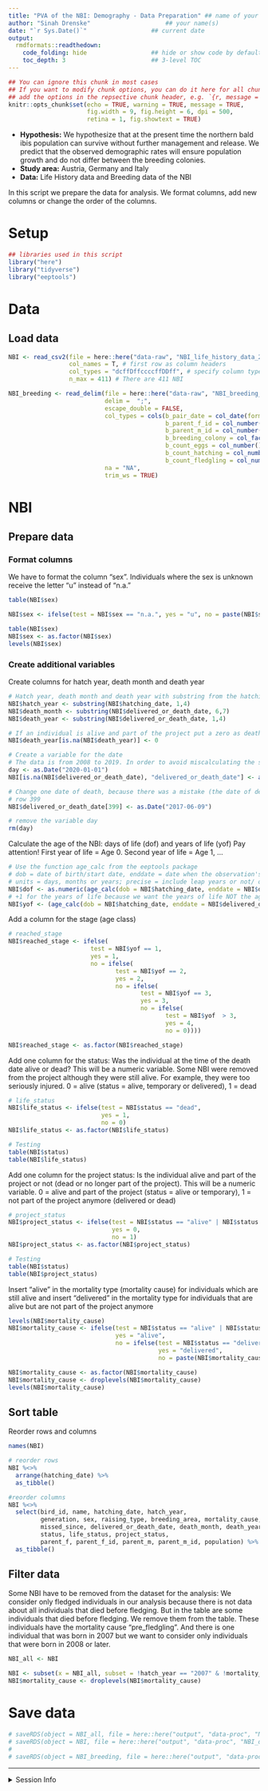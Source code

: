 ```yaml
---
title: "PVA of the NBI: Demography - Data Preparation" ## name of your project
author: "Sinah Drenske"                     ## your name(s)
date: "`r Sys.Date()`"                  ## current date
output:
  rmdformats::readthedown:
    code_folding: hide                  ## hide or show code by default?
    toc_depth: 3                        ## 3-level TOC
---
```


```r
## You can ignore this chunk in most cases
## If you want to modify chunk options, you can do it here for all chunks or
## add the options in the repsective chunk header, e.g. `{r, message = FALSE}`
knitr::opts_chunk$set(echo = TRUE, warning = TRUE, message = TRUE,
                      fig.width = 9, fig.height = 6, dpi = 500, 
                      retina = 1, fig.showtext = TRUE)
```

* **Hypothesis:** We hypothesize that at the present time the northern bald ibis population can survive without further management and release. We predict that the observed demographic rates will ensure population growth and do not differ between the breeding colonies. 
* **Study area:** Austria, Germany and Italy
* **Data:** Life History data and Breeding data of the NBI

In this script we prepare the data for analysis. We format columns, add new columns or change the order of the columns.

# Setup
```r
## libraries used in this script
library("here")
library("tidyverse")
library("eeptools")
```


# Data
## Load data
```r
NBI <- read_csv2(file = here::here("data-raw", "NBI_life_history_data_2008_2019.csv"), 
                 col_names = T, # first row as column headers
                 col_types = "dcffDffccccffDDff", # specify column types
                 n_max = 411) # There are 411 NBI

NBI_breeding <- read_delim(file = here::here("data-raw", "NBI_breeding_data_2008_2019.csv"), 
                           delim =  ";", 
                           escape_double = FALSE, 
                           col_types = cols(b_pair_date = col_date(format = "%d.%m.%Y"), 
                                            b_parent_f_id = col_number(), 
                                            b_parent_m_id = col_number(), 
                                            b_breeding_colony = col_factor(levels = c("Burghausen", "Kuchl")), 
                                            b_count_eggs = col_number(), 
                                            b_count_hatching = col_number(), 
                                            b_count_fledgling = col_number()), 
                           na = "NA", 
                           trim_ws = TRUE) 
```

# NBI
## Prepare data
### Format columns
We have to format the column "sex". Individuals where the sex is unknown receive the letter "u" instead of "n.a."

```r
table(NBI$sex)

NBI$sex <- ifelse(test = NBI$sex == "n.a.", yes = "u", no = paste(NBI$sex))

table(NBI$sex)
NBI$sex <- as.factor(NBI$sex)
levels(NBI$sex)
```

### Create additional variables
Create columns for hatch year, death month and death year
```r
# Hatch year, death month and death year with substring from the hatching or death date
NBI$hatch_year <- substring(NBI$hatching_date, 1,4)
NBI$death_month <- substring(NBI$delivered_or_death_date, 6,7)
NBI$death_year <- substring(NBI$delivered_or_death_date, 1,4)

# If an individual is alive and part of the project put a zero as death year 
NBI$death_year[is.na(NBI$death_year)] <- 0

# Create a variable for the date
# The data is from 2008 to 2019. In order to avoid miscalculating the survival probabilities, all NBI that were alive at the end of 2019 receive the date of death 01.01.2020
day <- as.Date("2020-01-01")
NBI[is.na(NBI$delivered_or_death_date), "delivered_or_death_date"] <- as.Date(day)

# Change one date of death, because there was a mistake (the date of death was before the hatching date). We set the death date to the same date as the hatching date
# row 399 
NBI$delivered_or_death_date[399] <- as.Date("2017-06-09")

# remove the variable day
rm(day)
```

Calculate the age of the NBI: days of life (dof) and years of life (yof)
Pay attention! First year of life = Age 0. Second year of life = Age 1, ...
```r
# Use the function age_calc from the eeptools package
# dob = date of birth/start date, enddate = date when the observation's age is of interest, 
# units = days, months or years; precise = include leap years or not/ only full years or not
NBI$dof <- as.numeric(age_calc(dob = NBI$hatching_date, enddate = NBI$delivered_or_death_date, units = "days", precise = F))
# +1 for the years of life because we want the years of life NOT the age
NBI$yof <- (age_calc(dob = NBI$hatching_date, enddate = NBI$delivered_or_death_date, units = "years", precise = F) +1)
```

Add a column for the stage (age class) 
```r
# reached_stage
NBI$reached_stage <- ifelse(
                       test = NBI$yof == 1, 
                       yes = 1, 
                       no = ifelse(
                              test = NBI$yof == 2, 
                              yes = 2, 
                              no = ifelse(
                                     test = NBI$yof == 3, 
                                     yes = 3, 
                                     no = ifelse(
                                            test = NBI$yof  > 3, 
                                            yes = 4, 
                                            no = 0))))

NBI$reached_stage <- as.factor(NBI$reached_stage)
```


Add one column for the status: 
Was the individual at the time of the death date alive or dead? This will be a numeric variable. Some NBI were removed from the project although they were still alive. For example, they were too seriously injured. 
0 = alive (status = alive, temporary or delivered), 1 = dead
```r
# life_status
NBI$life_status <- ifelse(test = NBI$status == "dead", 
                          yes = 1, 
                          no = 0)
NBI$life_status <- as.factor(NBI$life_status)

# Testing
table(NBI$status)
table(NBI$life_status)
```


Add one column for the project status: 
Is the individual alive and part of the project or not (dead or no longer part of the project). This will be a numeric variable.
0 = alive and part of the project (status = alive or temporary), 1 = not part of the project anymore (delivered or dead)
```r
# project_status
NBI$project_status <- ifelse(test = NBI$status == "alive" | NBI$status == "temporary", 
                             yes = 0, 
                             no = 1)
NBI$project_status <- as.factor(NBI$project_status)

# Testing
table(NBI$status)
table(NBI$project_status)
```

Insert "alive" in the mortality type (mortality cause) for individuals which are still alive and insert "delivered" in the mortality type for individuals that are alive but are not part of the project anymore
```r
levels(NBI$mortality_cause)
NBI$mortality_cause <- ifelse(test = NBI$status == "alive" | NBI$status == "temporary", 
                              yes = "alive", 
                              no = ifelse(test = NBI$status == "delivered", 
                                          yes = "delivered", 
                                          no = paste(NBI$mortality_cause))) 

NBI$mortality_cause <- as.factor(NBI$mortality_cause)
NBI$mortality_cause <- droplevels(NBI$mortality_cause)
levels(NBI$mortality_cause)
```

## Sort table
Reorder rows and columns
```r
names(NBI)
```

```r
# reorder rows
NBI %<>%
  arrange(hatching_date) %>%
  as_tibble()
```


```r
#reorder columns
NBI %<>% 
  select(bird_id, name, hatching_date, hatch_year, 
         generation, sex, raising_type, breeding_area, mortality_cause, mortality_verified, 
         missed_since, delivered_or_death_date, death_month, death_year, dof, yof, reached_stage, 
         status, life_status, project_status, 
         parent_f, parent_f_id, parent_m, parent_m_id, population) %>%
  as_tibble()
```


## Filter data
Some NBI have to be removed from the dataset for the analysis:
We consider only fledged individuals in our analysis because there is not data about all individuals that died before fledging. But in the table are some individuals that died before fledging. We remove them from the table. These individuals have the mortality cause "pre_fledgling".
And there is one individual that was born in 2007 but we want to consider only individuals that were born in 2008 or later.

```r
NBI_all <- NBI

NBI <- subset(x = NBI_all, subset = !hatch_year == "2007" & !mortality_cause == "pre_fledgling")
NBI$mortality_cause <- droplevels(NBI$mortality_cause)
```


# Save data
```r
# saveRDS(object = NBI_all, file = here::here("output", "data-proc", "NBI_all_data.rds"))
# saveRDS(object = NBI, file = here::here("output", "data-proc", "NBI_data.rds"))
# 
# saveRDS(object = NBI_breeding, file = here::here("output", "data-proc", "NBI_breeding.rds"))
```


***

<details><summary>Session Info</summary>

```r
## DO NOT REMOVE!
## We store the settings of your computer and the current versions of the
## packages used to allow for reproducibility
Sys.time()
git2r::repository() ## uncomment if you are using GitHub
sessionInfo()
```

</details>

